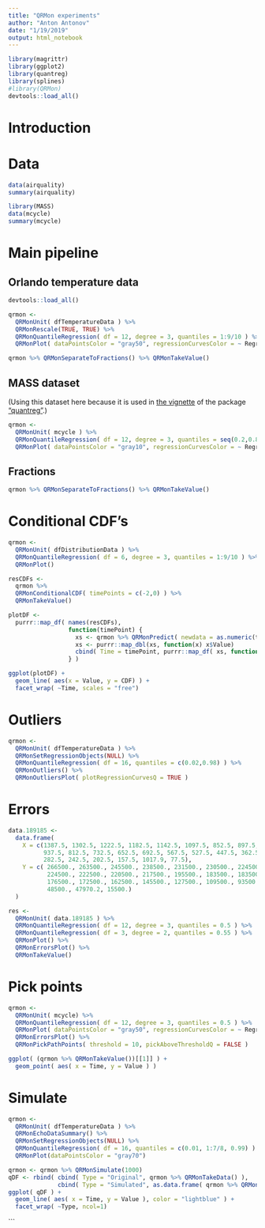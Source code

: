 ```yaml
---
title: "QRMon experiments"
author: "Anton Antonov"
date: "1/19/2019"
output: html_notebook
---
```


```r
library(magrittr)
library(ggplot2)
library(quantreg)
library(splines)
#library(QRMon)
devtools::load_all()
```

# Introduction

# Data

```r
data(airquality)
summary(airquality)
```

```r
library(MASS)
data(mcycle)
summary(mcycle)
```

# Main pipeline

## Orlando temperature data

```r
devtools::load_all()
```

```r
qrmon <-
  QRMonUnit( dfTemperatureData ) %>%
  QRMonRescale(TRUE, TRUE) %>% 
  QRMonQuantileRegression( df = 12, degree = 3, quantiles = 1:9/10 ) %>% 
  QRMonPlot( dataPointsColor = "gray50", regressionCurvesColor = ~ RegressionCurve )
```

```r
qrmon %>% QRMonSeparateToFractions() %>% QRMonTakeValue()
```


## MASS dataset

(Using this dataset here because it is used in [the vignette](https://cran.r-project.org/web/packages/quantreg/vignettes/rq.pdf) 
of the package ["quantreg"](https://cran.r-project.org/web/packages/quantreg/index.html).)

```r
qrmon <-
  QRMonUnit( mcycle ) %>%
  QRMonQuantileRegression( df = 12, degree = 3, quantiles = seq(0.2,0.8,0.2) ) %>% 
  QRMonPlot( dataPointsColor = "gray10", regressionCurvesColor = ~ RegressionCurve )
```

## Fractions

```r
qrmon %>% QRMonSeparateToFractions() %>% QRMonTakeValue()
```

# Conditional CDF's

```r
qrmon <-
  QRMonUnit( dfDistributionData ) %>% 
  QRMonQuantileRegression( df = 6, degree = 3, quantiles = 1:9/10 ) %>% 
  QRMonPlot()
```

```r
resCDFs <-
  qrmon %>% 
  QRMonConditionalCDF( timePoints = c(-2,0) ) %>% 
  QRMonTakeValue()
```

```r
plotDF <- 
  purrr::map_df( names(resCDFs), 
                 function(timePoint) {
                   xs <- qrmon %>% QRMonPredict( newdata = as.numeric(timePoint) ) %>% QRMonTakeValue()
                   xs <- purrr::map_dbl(xs, function(x) x$Value)
                   cbind( Time = timePoint, purrr::map_df( xs, function(x) data.frame( Value = x, CDF = resCDFs[[timePoint]](x) ) ) )
                 } )
```

```r
ggplot(plotDF) +
  geom_line( aes(x = Value, y = CDF) ) +
  facet_wrap( ~Time, scales = "free")
```


# Outliers


```r
qrmon <-
  QRMonUnit( dfTemperatureData ) %>% 
  QRMonSetRegressionObjects(NULL) %>% 
  QRMonQuantileRegression( df = 16, quantiles = c(0.02,0.98) ) %>% 
  QRMonOutliers() %>% 
  QRMonOutliersPlot( plotRegressionCurvesQ = TRUE )
```

# Errors

```r
data.189185 <-
  data.frame( 
    X = c(1387.5, 1302.5, 1222.5, 1182.5, 1142.5, 1097.5, 852.5, 897.5, 977.5,
          937.5, 812.5, 732.5, 652.5, 692.5, 567.5, 527.5, 447.5, 362.5, 322.5,
          282.5, 242.5, 202.5, 157.5, 1017.9, 77.5),
    Y = c( 266500., 263500., 245500., 238500., 231500., 230500., 224500., 
           224500., 222500., 220500., 217500., 195500., 183500., 183500., 
           176500., 172500., 162500., 145500., 127500., 109500., 93500., 71500., 
           48500., 47970.2, 15500.)
  )
```


```r
res <-
  QRMonUnit( data.189185 ) %>%
  QRMonQuantileRegression( df = 12, degree = 3, quantiles = 0.5 ) %>% 
  QRMonQuantileRegression( df = 3, degree = 2, quantiles = 0.55 ) %>% 
  QRMonPlot() %>% 
  QRMonErrorsPlot() %>% 
  QRMonTakeValue()
```

# Pick points

```r
qrmon <-
  QRMonUnit( mcycle) %>%
  QRMonQuantileRegression( df = 12, degree = 3, quantiles = 0.5 ) %>% 
  QRMonPlot( dataPointsColor = "gray50", regressionCurvesColor = ~ RegressionCurve ) %>% 
  QRMonErrorsPlot() %>% 
  QRMonPickPathPoints( threshold = 10, pickAboveThresholdQ = FALSE )
```

```r
ggplot( (qrmon %>% QRMonTakeValue())[[1]] ) +
  geom_point( aes( x = Time, y = Value ) )
```



# Simulate

```r
qrmon <-
  QRMonUnit( dfTemperatureData ) %>% 
  QRMonEchoDataSummary() %>% 
  QRMonSetRegressionObjects(NULL) %>% 
  QRMonQuantileRegression( df = 16, quantiles = c(0.01, 1:7/8, 0.99) ) %>% 
  QRMonPlot(dataPointsColor = "gray70")
```

```r
qrmon <- qrmon %>% QRMonSimulate(1000)
qDF <- rbind( cbind( Type = "Original", qrmon %>% QRMonTakeData() ),
              cbind( Type = "Simulated", as.data.frame( qrmon %>% QRMonTakeValue() )))
ggplot( qDF ) +
  geom_line( aes( x = Time, y = Value ), color = "lightblue" ) +
  facet_wrap( ~Type, ncol=1)
```
```

